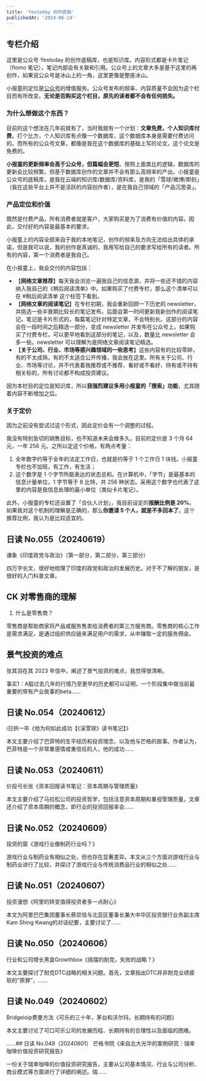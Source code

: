 ```yaml
---
title: 'Yestoday 创作底稿'
publishedAt: '2024-06-24'
---
```


## 专栏介绍

这里是公众号 Yestoday 的创作底稿库，也是知识库。内容形式都是卡片笔记（flomo 笔记），笔记内部会有关联和引用。公众号上的文章大多是基于这里的再创作，如果说公众号是冰山上的一角，这里更像是整座冰山。

小报童的定位是[公众号](https://mp.weixin.qq.com/mp/appmsgalbum?__biz=MzI0NzA4NjQzOQ==&action=getalbum&album_id=1692044538107789321&scene=126#wechat_redirect)的增值服务。公众号发布的频率、内容质量不会因为这个栏目而有所改变。**无论是否购买这个栏目，原先的读者都不会有任何损失。**

### 为什么想做这个东西？

目前的这个想法在几年前就有了，当时我就有一个计划：**文章免费，个人知识库付费**。打个比方，个人知识库有点像一个数据库，这个数据库本身是需要付费访问的。而所有的公众号文章，都像是我在这个数据库的基础上写的论文，这个论文是免费的。

**小报童的更新频率会高于公众号，但篇幅会更短**。按照上面类比的逻辑，数据库的更新会比较频繁，但基于数据库创作的文章并不会有那么高频率的产出。小报童是公众号的底稿库，是我在云端的知识库/数据库/资料库，是我的「雪球/微博/即刻」（我在这些平台上并不是活跃的内容创作者），是在我自己领域的「产品沉思录」。


### 产品定位和价值

既然是付费产品，所有消费者就是客户，大家购买是为了消费有价值的内容。因此，交付好的内容是最基本的要求。

小报童上的内容全部来自于我的本地笔记，创作的频率及方向无法给出具体的承诺，但是我可以说，我的创作是真诚的，我用写给自己的要求写给所有的读者。所有的内容，第一个消费者是我自己。

在小报童上，我会交付的内容包括：

* 【**网络文章推荐**】每天我会浏览一遍我自己的信息源，并将一些还不错的内容纳入我自己的《稍后阅读清单》中。如果购买了付费专栏，那么这个清单可以在 #稍后阅读清单 这个标签下看到。
* 【**网络文章的阅读笔记**】在专栏初期，我会重新回顾一下历史的 newsletter，并挑选一些半衰期比较长的笔记发布。后面会第一时间更新我新创作的阅读笔记。笔记是卡片形式的，每篇笔记针对特定文章，不会特别长。这部分的内容会在一段时间之后精选一部分，变成 newsletter 并发布在公众号上。如果购买了付费专栏，可以更早地看到这部分的笔记，以及，数量比 newsletter 会多一些。newsletter 可以理解为是网络文章阅读笔记精选。
* 【**关于公司、行业、市场等感兴趣领域的一些思考**】这些内容有的比较零碎，有的不太成熟，有的不太适合公开传播，我会放在这里。所有关于公司、行业、市场等讨论，并不代表着我推荐或不推荐、看好或不看好、持有或不持有相关标的，所有讨论都不构成投资建议。

因为本栏目的定位是知识库，所以**我强烈建议多用小报童的「搜索」功能**，尤其随着内容不断增加之后。

### 关于定价

因为之前没有尝试过这个形式，因此定价会有一个调整的过程。

我没有特别急切的销售目标，也不知道未来会做多久。目前的定价是 3 个月 64 元，一年 256 元。之所以定这个价格，有两点考量：

1. 全年数字约等于全年的法定工作日，也就是约等于 1 个工作日 1 块钱。小报童专栏也不加班，有工作，有生活；
2. 这个数字是 1 个字节所能表达的状态总和。在计算机中，「字节」是最基本的信息计量单位，1 字节等于 8 比特，共 256 种状态。采用这个数字也代表了这里的内容是我信息处理的最小单位（类似卡片笔记）。

此外，小报童的专栏还设置了「合伙人计划」，我目前设定的**报酬比例是 20%**。如果我对这个机制的理解是正确的，那么**你邀请 5 个人，就差不多回本了**。这个推荐比例，我认为是比较适宜的。


## 日读 No.055（20240619）
谦象《印度政党与政治》（第一部分，第二部分，第三部分）

四万字长文，很好地梳理了印度的政党和政治的发展历史。对于不了解的朋友，是很好的入门科普文章。


## CK 对零售商的理解
1. 什么是零售商？

零售商是帮助商家将产品或服务售卖给消费者的第三方服务商。零售商的核心工作是需求满足，是通过组织供应链来满足用户的需求，从中赚取一定的服务佣金。

## 景气投资的难点
张其羽在其 2023 年信中，阐述了景气投资的难点，我觉得很清晰。

事实1：A股过去几年的行情乃至更早的历史都可以证明，一个阶段集中做当前最重要的带有产业故事的beta......

## 日读 No.054（20240612）
i日拱一卒《他为何如此成功【《滚雪球》读书笔记】》

本文主要介绍了巴菲特的生平经历和投资理念，以及他与芒格的故事。作者认为，巴菲特是一个非常重感情或重信任的人，他的成功......

## 日读 No.053（20240611）
价投弓长张《资本回报读书笔记：资本周期与管理质量》

本文主要介绍了马拉松公司的投资哲学，包括注意资本周期和重视管理质量。文章还介绍了资本周期的概念，即行业的投资回报率会......

## 日读 No.052（20240609）
投资的窗《游戏行业像制药行业吗？》

游戏行业与制药业有相似之处，但也存在显著差异。本文从三个方面对游戏行业与制药业进行了比较，并探讨了游戏行业与传统消费品行业的相似之处......

## 日读 No.051（20240607）
投资漫想《阿里的转变值得投资者多一点耐心》

本文为阿里巴巴集团董事长蔡崇信与北亚区董事长兼大中华区投资银行业务副主席Kam Shing Kwang的对话纪要，主要讨论了......

## 日读 No.050（20240606）
行业和公司增长黑盒Growthbox《摇摆的耐克，失败的战略？》

本文主要探讨了耐克DTC战略的相关问题。首先，文章指出DTC并非耐克业绩疲软的“原罪”，......

## 日读 No.049（20240602）
Bridgeloip费曼方法《可乐的三十年，茅台和沃尔玛，长期持有的问题》

本文主要讨论了可口可乐公司的发展历程、长期持有的合理性以及面临的困难。

......## 日读 No.048（20240601）
芒格书院《来自北大光华的案例研究｜瑞幸咖啡价值投资研究报告》

一份关于瑞幸咖啡的价值投资研究报告，主要从公司基本情况、行业与公司分析、商业模式等方面进行了详细的阐述。瑞......

